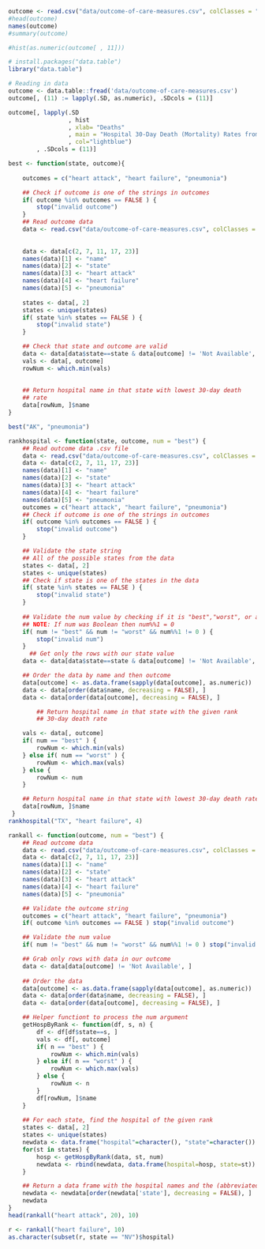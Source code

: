 ```r
outcome <- read.csv("data/outcome-of-care-measures.csv", colClasses = "character")
#head(outcome)
names(outcome)
#summary(outcome)

#hist(as.numeric(outcome[ , 11]))
```


```r
# install.packages("data.table")
library("data.table")

# Reading in data
outcome <- data.table::fread('data/outcome-of-care-measures.csv')
outcome[, (11) := lapply(.SD, as.numeric), .SDcols = (11)]
```


```r
outcome[, lapply(.SD
                 , hist
                 , xlab= "Deaths"
                 , main = "Hospital 30-Day Death (Mortality) Rates from Heart Attack"
                 , col="lightblue")
        , .SDcols = (11)]
```


```r
best <- function(state, outcome){
    
    outcomes = c("heart attack", "heart failure", "pneumonia")

    ## Check if outcome is one of the strings in outcomes
    if( outcome %in% outcomes == FALSE ) {
    	stop("invalid outcome")
    }
    ## Read outcome data
    data <- read.csv("data/outcome-of-care-measures.csv", colClasses = "character")
    
    
    data <- data[c(2, 7, 11, 17, 23)]
	names(data)[1] <- "name"
	names(data)[2] <- "state"
	names(data)[3] <- "heart attack"
	names(data)[4] <- "heart failure"
	names(data)[5] <- "pneumonia"
	
	states <- data[, 2]
    states <- unique(states)
    if( state %in% states == FALSE ) {
    	stop("invalid state")
    }

    ## Check that state and outcome are valid
	data <- data[data$state==state & data[outcome] != 'Not Available', ]
    vals <- data[, outcome] 
    rowNum <- which.min(vals)
    
    
    ## Return hospital name in that state with lowest 30-day death
    ## rate
    data[rowNum, ]$name
}

best("AK", "pneumonia")
```


```r
rankhospital <- function(state, outcome, num = "best") {
    ## Read outcome data .csv file
    data <- read.csv("data/outcome-of-care-measures.csv", colClasses = "character")
    data <- data[c(2, 7, 11, 17, 23)]
    names(data)[1] <- "name"
    names(data)[2] <- "state"
    names(data)[3] <- "heart attack"
    names(data)[4] <- "heart failure"
    names(data)[5] <- "pneumonia"
    outcomes = c("heart attack", "heart failure", "pneumonia")
    ## Check if outcome is one of the strings in outcomes
    if( outcome %in% outcomes == FALSE ) {
    	stop("invalid outcome")
    }

    ## Validate the state string
    ## All of the possible states from the data
    states <- data[, 2]
    states <- unique(states)
    ## Check if state is one of the states in the data
    if( state %in% states == FALSE ) {
    	stop("invalid state")
    }
    
    ## Validate the num value by checking if it is "best","worst", or a number.
    ## NOTE: If num was Boolean then num%%1 = 0
    if( num != "best" && num != "worst" && num%%1 != 0 ) {
    	stop("invalid num")
    }
      ## Get only the rows with our state value    
    data <- data[data$state==state & data[outcome] != 'Not Available', ]

    ## Order the data by name and then outcome
    data[outcome] <- as.data.frame(sapply(data[outcome], as.numeric))
    data <- data[order(data$name, decreasing = FALSE), ]
    data <- data[order(data[outcome], decreasing = FALSE), ]

        ## Return hospital name in that state with the given rank
        ## 30-day death rate

    vals <- data[, outcome]
    if( num == "best" ) {
        rowNum <- which.min(vals)
    } else if( num == "worst" ) {
        rowNum <- which.max(vals)
    } else {
        rowNum <- num
    }

    ## Return hospital name in that state with lowest 30-day death rate
    data[rowNum, ]$name
 }
rankhospital("TX", "heart failure", 4)
```

```r
rankall <- function(outcome, num = "best") {
    ## Read outcome data
    data <- read.csv("data/outcome-of-care-measures.csv", colClasses = "character")
    data <- data[c(2, 7, 11, 17, 23)]
    names(data)[1] <- "name"
    names(data)[2] <- "state"
    names(data)[3] <- "heart attack"
    names(data)[4] <- "heart failure"
    names(data)[5] <- "pneumonia"

    ## Validate the outcome string
    outcomes = c("heart attack", "heart failure", "pneumonia")
    if( outcome %in% outcomes == FALSE ) stop("invalid outcome")

    ## Validate the num value
    if( num != "best" && num != "worst" && num%%1 != 0 ) stop("invalid num")

    ## Grab only rows with data in our outcome
    data <- data[data[outcome] != 'Not Available', ]
    
    ## Order the data
    data[outcome] <- as.data.frame(sapply(data[outcome], as.numeric))
    data <- data[order(data$name, decreasing = FALSE), ]
    data <- data[order(data[outcome], decreasing = FALSE), ]

    ## Helper functiont to process the num argument
    getHospByRank <- function(df, s, n) {
        df <- df[df$state==s, ]
        vals <- df[, outcome]
        if( n == "best" ) {
            rowNum <- which.min(vals)
        } else if( n == "worst" ) {
            rowNum <- which.max(vals)
        } else {
            rowNum <- n
        }
        df[rowNum, ]$name
    }
    
    ## For each state, find the hospital of the given rank
    states <- data[, 2]
    states <- unique(states)
    newdata <- data.frame("hospital"=character(), "state"=character())
    for(st in states) {
        hosp <- getHospByRank(data, st, num)
        newdata <- rbind(newdata, data.frame(hospital=hosp, state=st))
    }

    ## Return a data frame with the hospital names and the (abbreviated) state name
    newdata <- newdata[order(newdata['state'], decreasing = FALSE), ]
    newdata
}
head(rankall("heart attack", 20), 10)
```

```r
r <- rankall("heart failure", 10)
as.character(subset(r, state == "NV")$hospital)
```

